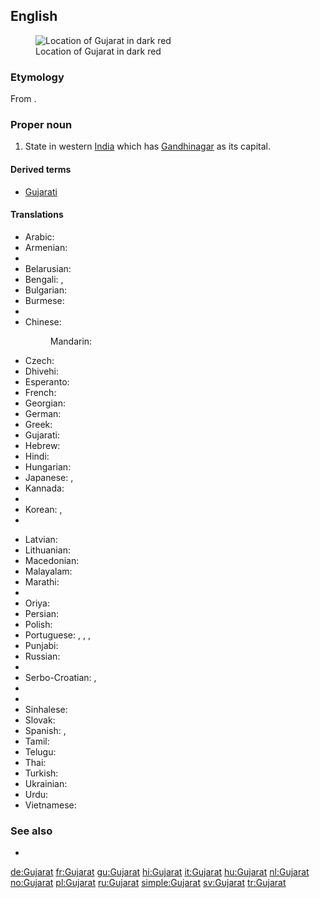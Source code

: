 ==English==
{{wikipedia}}
[[Image:Gujarat in India (disputed hatched).svg|thumb|Location of Gujarat in dark red]]

===Etymology===
From {{etyl|gu|en}} {{term|ગુજરાત|lang=gu|sc=Gujr}}.

===Proper noun===
{{en-proper noun}}

# State in western [[India]] which has [[Gandhinagar]] as its capital.

====Derived terms====
* [[Gujarati]]

====Translations====
{{trans-top|state in India}}
* Arabic: {{t|ar|غوجارات|m|tr=ghujarāt}}
* Armenian: {{t|hy|Գուջարաթ|sc=Armn}}
* {{trreq|as}}
* Belarusian: {{t|be|Гуджарат|m|tr=Gudžarát}}
* Bengali: {{t|bn|গুজরাট|sc=Beng|tr=gujarāṭa}}, {{t|bn|গুজরাত|sc=Beng|tr=gujarāta}}
* Bulgarian: {{t|bg|Гуджарат|m|tr=Gudžarát}}
* Burmese: {{t|my|ဂူဂျရတ်|sc=Mymr}}
* {{trreq|hne}}
* Chinese:
*: Mandarin: {{t+|cmn|古吉拉特邦|tr=Gǔjílātè-bāng|sc=Hani}}
* Czech: {{t|cs|Gudžarát}}
* Dhivehi: {{t|dv|ގުޖުރާތު|sc=Thaa|tr=gujurātu}}
* Esperanto: {{t|eo|Guĝarato}}
* French: {{t+|fr|Gujarat|m}}
* Georgian: {{t|ka|გუჯარათი|sc=Geor}}
* German: {{t+|de|Gujarat|n}}
* Greek: {{t+|el|Γκουτζαράτ|sc=Grek}}
* Gujarati: {{t+|gu|ગુજરાત|tr=gujarāt|sc=Gujr}}
* Hebrew: {{t|he|גוג'אראט}}
* Hindi: {{t+|hi|गुजरात|tr=gujarāt}}
* Hungarian: {{t+|hu|Gudzsarát}}
* Japanese: {{t|ja|グジャラート州|tr=Gujarāto-shū}}, {{t|ja|グジャラート|tr=Gujarāto}}
* Kannada: {{t|kn|ಗುಜರಾತ್|sc=Knda|tr=gujarāt}}
* {{trreq|km}}
* Korean: {{t|ko|구자라트 주|tr=Gujaratteu ju|sc=Hang}}, {{t|ko|구자라트|tr=Gujaratteu|sc=Hang}}
* {{trreq|lo}}
{{trans-mid}}
* Latvian: {{t|lv|Gudžarāta}}
* Lithuanian: {{t|lt|Gudžaratas|m}}
* Macedonian: {{t|mk|Гуџарат|m|tr=Gudžarát}}
* Malayalam: {{t|ml|ഗുജറാത്ത്‌|sc=Mlym|tr=gujaṟātt‌}}
* Marathi: {{t|mr|गुजरात|tr=gujarāt|sc=Deva}}
* {{trreq|lus}}
* Oriya: {{t|or|ଗୁଜୁରାଟ|sc=Orya|tr=gujurāṭ}}
* Persian: {{t|fa|گجرات|tr=Gojarât}}
* Polish: {{t|pl|Gudżarat|m}}
* Portuguese: {{t|pt|Gujarate|m}}, {{t|pt|Gujerate|m}}, {{t|pt|Guzarate|m}}, {{t|pt|Guzerate|m-f}}
* Punjabi: {{t|pa|ਗੁਜਰਾਤ|sc=Guru|tr=gujarāt}}
* Russian: {{t|ru|Гуджарат|m|tr=Gudžarát}}
* {{trreq|sat}}
* Serbo-Croatian: {{t|sh|Гуџарат|m|sc=Cyrl}}, {{t|sh|Gujarat|m}}
* {{trreq|sip}}
* {{trreq|sd}}
* Sinhalese: {{t|si|ගුජරාටය|sc=Sinh}}
* Slovak: {{t|sk|Gudžarát}}
* Spanish: {{t|es|Guyarat|m}}, {{t|es|Gujarat|m}}
* Tamil: {{t|ta|குசராத்|sc=Taml|tr=kucarāt}}
* Telugu: {{t+|te|గుజరాత్|sc=Telu}}
* Thai: {{t|th|รัฐคุชราต|tr=rát kúcháraadtor}}
* Turkish: {{t|tr|Gucerat}}
* Ukrainian: {{t|uk|Гуджарат|sc=Cyrl}}
* Urdu: {{t|ur|گجرات|tr=gujarāt}}
* Vietnamese: {{t|vi|Gujarat}}
{{trans-bottom}}

===See also===
* {{list:states of India/en}}

[[de:Gujarat]]
[[fr:Gujarat]]
[[gu:Gujarat]]
[[hi:Gujarat]]
[[it:Gujarat]]
[[hu:Gujarat]]
[[nl:Gujarat]]
[[no:Gujarat]]
[[pl:Gujarat]]
[[ru:Gujarat]]
[[simple:Gujarat]]
[[sv:Gujarat]]
[[tr:Gujarat]]